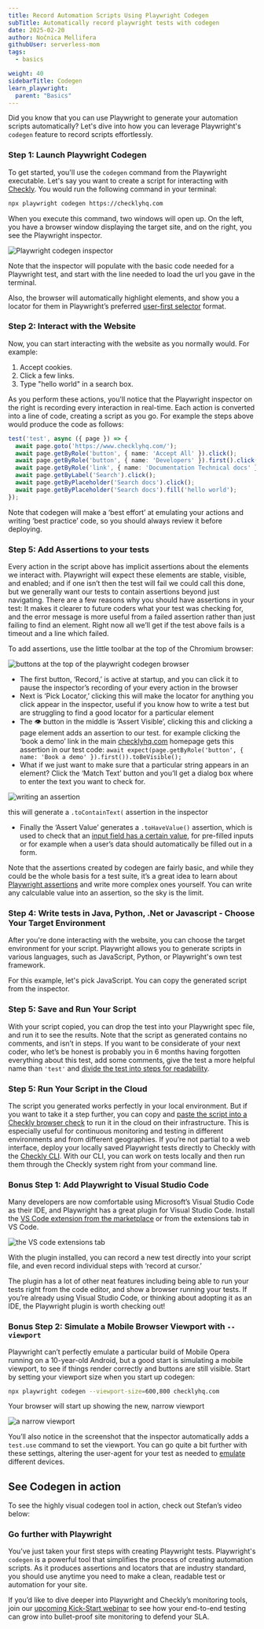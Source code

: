 ```yaml
---
title: Record Automation Scripts Using Playwright Codegen
subTitle: Automatically record playwright tests with codegen
date: 2025-02-20
author: Nočnica Mellifera
githubUser: serverless-mom
tags:
  - basics

weight: 40
sidebarTitle: Codegen
learn_playwright:
  parent: "Basics"
---
```


Did you know that you can use Playwright to generate your automation scripts automatically? Let's dive into how you can leverage Playwright's `codegen` feature to record scripts effortlessly.



### Step 1: Launch Playwright Codegen

To get started, you'll use the `codegen` command from the Playwright executable. Let's say you want to create a script for interacting with [Checkly](https://checklyhq.com/). You would run the following command in your terminal:

```bash
npx playwright codegen https://checklyhq.com
```

When you execute this command, two windows will open up. On the left, you have a browser window displaying the target site, and on the right, you see the Playwright inspector.

![Playwright codegen inspector](/images/learn/images/codegen-1.png)

Note that the inspector will populate with the basic code needed for a Playwright test, and start with the line needed to load the url you gave in the terminal.

Also, the browser will automatically highlight elements, and show you a locator for them in Playwright’s preferred [user-first selector](https://www.checklyhq.com/blog/playwright-user-first-selectors/) format. 

### Step 2: Interact with the Website

Now, you can start interacting with the website as you normally would. For example:

1. Accept cookies.
2. Click a few links.
3. Type "hello world" in a search box.

As you perform these actions, you'll notice that the Playwright inspector on the right is recording every interaction in real-time. Each action is converted into a line of code, creating a script as you go. For example the steps above would produce the code as follows:

```ts
test('test', async ({ page }) => {
  await page.goto('https://www.checklyhq.com/');
  await page.getByRole('button', { name: 'Accept All' }).click();
  await page.getByRole('button', { name: 'Developers' }).first().click();
  await page.getByRole('link', { name: 'Documentation Technical docs' }).click();
  await page.getByLabel('Search').click();
  await page.getByPlaceholder('Search docs').click();
  await page.getByPlaceholder('Search docs').fill('hello world');
});
```

Note that codegen will make a ‘best effort’ at emulating your actions and writing ‘best practice’ code, so you should always review it before deploying.

### Step 5: Add Assertions to your tests

Every action in the script above has implicit assertions about the elements we interact with. Playwright will expect these elements are stable, visible, and enabled; and if one isn’t then the test will fail we could call this done, but we generally want our tests to contain assertions beyond just navigating. There are a few reasons why you should have assertions in your test: It makes it clearer to future coders what your test was checking for, and the error message is more useful from a failed assertion rather than just failing to find an element. Right now all we’ll get if the test above fails is a timeout and a line which failed. 

To add assertions, use the little toolbar at the top of the Chromium browser:

![buttons at the top of the playwright codegen browser](/images/learn/images/codegen-2.png)

- The first button, ‘Record,’ is active at startup, and you can click it to pause the inspector’s recording of your every action in the browser
- Next is ‘Pick Locator,’ clicking this will make the locator for anything you click appear in the inspector, useful if you know how to write a test but are struggling to find a good locator for a particular element
- The 👁️ button in the middle is ‘Assert Visible’, clicking this and clicking a page element adds an assertion to our test. for example clicking the ‘book a demo’ link in the main [checklyhq.com](https://checklyhq.com) homepage gets this assertion in our test code: `await expect(page.getByRole('button', { name: 'Book a demo' }).first()).toBeVisible();`
- What if we just want to make sure that a particular string appears in an element? Click the ‘Match Text’ button and you’ll get a dialog box where to enter the text you want to check for.
    
![writing an assertion](/images/learn/images/codegen-3.png)

this will generate a `.toContainText(` assertion in the inspector
    
- Finally the ‘Assert Value’ generates a `.toHaveValue()` assertion, which is used to check that an [input field has a certain value](https://playwright.dev/docs/api/class-locatorassertions#locator-assertions-to-have-value), for pre-filled inputs or for example when a user’s data should automatically be filled out in a form.

Note that the assertions created by codegen are fairly basic, and while they could be the whole basis for a test suite, it’s a great idea to learn about [Playwright assertions](https://www.checklyhq.com/learn/playwright/assertions/) and write more complex ones yourself. You can write any calculable value into an assertion, so the sky is the limit.

### Step 4: Write tests in Java, Python, .Net or Javascript - Choose Your Target Environment

After you're done interacting with the website, you can choose the target environment for your script. Playwright allows you to generate scripts in various languages, such as JavaScript, Python, or Playwright's own test framework.

For this example, let's pick JavaScript. You can copy the generated script from the inspector.

### Step 5: Save and Run Your Script

With your script copied, you can drop the test into your Playwright spec file, and run it to see the results. Note that the script as generated contains no comments, and isn’t in steps. If you want to be considerate of your next coder, who let’s be honest is probably you in 6 months having forgotten everything about this test, add some comments, give the test a more helpful name than `'test'` and [divide the test into steps for readability](https://www.checklyhq.com/blog/improve-your-playwright-documentation-with-steps/).

### Step 5: Run Your Script in the Cloud

The script you generated works perfectly in your local environment. But if you want to take it a step further, you can copy and [paste the script into a Checkly browser check](https://www.checklyhq.com/docs/browser-checks/) to run it in the cloud on their infrastructure. This is especially useful for continuous monitoring and testing in different environments and from different geographies. If you’re not partial to a web interface, deploy your locally saved Playwright tests directly to Checkly with the [Checkly CLI](https://www.checklyhq.com/cli/overview). With our CLI, you can work on tests locally and then run them through the Checkly system right from your command line.

### Bonus Step 1: Add Playwright to Visual Studio Code

Many developers are now comfortable using Microsoft’s Visual Studio Code as their IDE, and Playwright has a great plugin for Visual Studio Code. Install the [VS Code extension from the marketplace](https://marketplace.visualstudio.com/items?itemName=ms-playwright.playwright) or from the extensions tab in VS Code. 

![the VS code extensions tab](/images/learn/images/codegen-4.png)

With the plugin installed, you can record a new test directly into your script file, and even record individual steps with ‘record at cursor.’ 

The plugin has a lot of other neat features including being able to run your tests right from the code editor, and show a browser running your tests. If you’re already using Visual Studio Code, or thinking about adopting it as an IDE, the Playwright plugin is worth checking out!

### Bonus Step 2: Simulate a Mobile Browser Viewport with `--viewport`

Playwright can’t perfectly emulate a particular build of Mobile Opera running on a 10-year-old Android, but a good start is simulating a mobile viewport, to see if things render correctly and buttons are still visible. Start by setting your viewport size when you start up codegen:

```bash
npx playwright codegen --viewport-size=600,800 checklyhq.com

```

Your browser will start up showing the new, narrow viewport

![a narrow viewport](/images/learn/images/codegen-5.png)

You’ll also notice in the screenshot that the inspector automatically adds a `test.use` command to set the viewport. You can go quite a bit further with these settings, altering the user-agent for your test as needed to [emulate](https://playwright.dev/docs/emulation) different devices.

## See Codegen in action

To see the highly visual codegen tool in action, check out Stefan’s video below:




### Go further with Playwright

You’ve just taken your first steps with creating Playwright tests. Playwright's `codegen` is a powerful tool that simplifies the process of creating automation scripts. As it produces assertions and locators that are industry standard, you should use anytime you need to make a clean, readable test or automation for your site.

If you’d like to dive deeper into Playwright and Checkly’s monitoring tools, join our [upcoming Kick-Start webinar](https://us02web.zoom.us/webinar/register/WN_gKYeJcMqQ_Kh31ziKM7uYw) to see how your end-to-end testing can grow into bullet-proof site monitoring to defend your SLA.